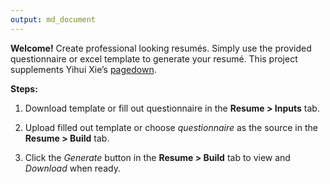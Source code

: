 ```yaml
---
output: md_document
---
```


**Welcome!** Create professional looking resumés.
Simply use the provided questionnaire or excel template to generate
your resumé. This project supplements Yihui Xie's [pagedown](https://pagedown.rbind.io/).

**Steps:**  

1.  Download template or fill out questionnaire in the **Resume > Inputs** tab.

2.  Upload filled out template or choose *questionnaire* as the source in the 
**Resume > Build** tab.  

3.  Click the *Generate* button in the **Resume > Build** tab to view and *Download*
when ready.


